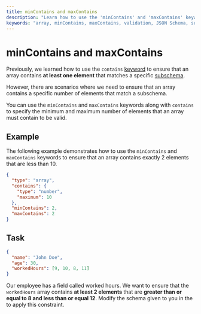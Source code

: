 ```yaml
---
title: minContains and maxContains
description: "Learn how to use the 'minContains' and 'maxContains' keywords in JSON Schema to ensure that arrays contain a specific number of elements matching a subschema, with examples and tasks."
keywords: "array, minContains, maxContains, validation, JSON Schema, subschema, contains"
---
```



# minContains and maxContains

Previously, we learned how to use the `contains` [keyword](https://json-schema.org/learn/glossary#keyword) to ensure that an array contains **at least one element** that matches a specific [subschema](https://json-schema.org/learn/glossary#subschema). 

However, there are scenarios where we need to ensure that an array contains a specific number of elements that match a subschema.

You can use the `minContains` and `maxContains` keywords along with `contains` to specify the minimum and maximum number of elements that an array must contain to be valid.

## Example

The following example demonstrates how to use the `minContains` and `maxContains` keywords to ensure that an array contains exactly 2 elements that are less than 10.

```json
{
  "type": "array",
  "contains": {
    "type": "number",
    "maximum": 10
  },
  "minContains": 2,
  "maxContains": 2
}
```

## Task


```json highlightLineStart={4}
{
  "name": "John Doe",
  "age": 30,
  "workedHours": [9, 10, 8, 11]
}
```

Our employee has a field called worked hours. We want to ensure that the `workedHours` array contains **at least 2 elements** that are **greater than or equal to 8 and less than or equal 12**. Modify the schema given to you in the <SideEditorLink/> to apply this constraint.


